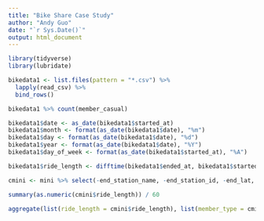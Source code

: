 ---
title: "Bike Share Case Study"
author: "Andy Guo"
date: "`r Sys.Date()`"
output: html_document
---

```{r}
library(tidyverse)
library(lubridate)
```

```{r}
bikedata1 <- list.files(pattern = "*.csv") %>% 
  lapply(read_csv) %>% 
  bind_rows()
```

```{r}
bikedata1 %>% count(member_casual)
```

```{r}
bikedata1$date <- as_date(bikedata1$started_at)
bikedata1$month <- format(as_date(bikedata1$date), "%m")
bikedata1$day <- format(as_date(bikedata1$date), "%d")
bikedata1$year <- format(as_date(bikedata1$date), "%Y")
bikedata1$day_of_week <- format(as_date(bikedata1$started_at), "%A")
```

```{r}
bikedata1$ride_length <- difftime(bikedata1$ended_at, bikedata1$started_at) %>% as_hms()
```

```{r}
cmini <- mini %>% select(-end_station_name, -end_station_id, -end_lat, -end_lng, -start_lat, -start_lng, -start_station_name, -start_station_id)
```

```{r}
summary(as.numeric(cmini$ride_length)) / 60
```

```{r}
aggregate(list(ride_length = cmini$ride_length), list(member_type = cmini$member_casual), mean)
```
